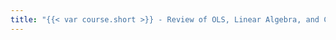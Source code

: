 ```yaml
---
title: "{{< var course.short >}} - Review of OLS, Linear Algebra, and Convex Optimization"
---
```


